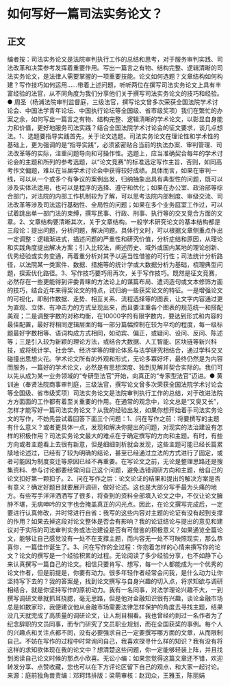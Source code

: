 # 如何写好一篇司法实务论文？
## 正文
编者按：司法实务论文是法院审判执行工作的总结和思考，对于服务审判实践、司法改革和决策参考发挥着重要作用。写出一篇言之有物、结构完整、逻辑清晰的司法实务论文，是法律人需要掌握的一项重要技能。论文如何选题？文章结构如何构建？写作技巧如何运用......带着上述问题，听听两位在撰写司法实务论文上具有丰富经验的法官，从不同角度为我们分享他们关于撰写司法实务论文的技巧和经验。● 周圣（杨浦法院审判监督庭，三级法官，撰写论文曾多次荣获全国法院学术讨论会、中国法学青年论坛、中国执行论坛等全国级、省市级奖项）我们在繁忙的办案之余，如何写出一篇言之有物、结构完整、逻辑清晰的学术论文，以彰显自身能力和价值，更好地服务司法实践？结合全国法院学术讨论会的征文要求，谈几点想法。1、选题要指导实践首先，关于论文选题。司法实务论文在理论性和学术性的基础上，更为强调的是“指导实践”，必须紧密贴合当前的执法办案、审判管理、司法改革等的实际，注重问题导向和可操作性。选题上，应当准确契合每年的学术讨论会的主题和所列的参考选题，以“论文竞赛”的标准选定写作主旨，否则，如同高考作文偏题，难以在当届学术讨论会中获得较好成绩。具体而言，如果在审判一线，可以从一个或多个有争议的案例出发，归纳抽象出具有典型性的问题，既可以涉及实体法适用，也可以是程序的选择、遵守和优化；如果在办公室、政治部等综合部门，对法院的内部工作机制较为了解，可以思考法院内部制度、审级交流、司法改革等涉及司法运行基础性、全局性的问题；如果在多个业务庭室工作过，可以试着跳出单一部门法的束缚，撰写民事、行政、刑事、执行等的交叉竞合方面的文章。2、文章结构要清晰其次，关于文章结构。一般学术研究论文的基本结构都是三段论：提出问题，分析问题，解决问题。具体行文时，可以根据文章侧重点作出一定调整：逻辑渐进式，描述问题的严重性和研究价值，分析症结和原因，从理论和实践角度提出解决方案；引入比较法，阐述历史、域外或国内某地的理论创新、优秀经验或实务变通，再着重分析对其予以适当性借鉴的可行性；司法统计分析路径，以法院某一类案件、数据、措施等的统计学或大数据分析为基础，梳理典型问题，探索优化路径。3、写作技巧要巧用再次，关于写作技巧。既然是征文竞赛，必然存在一些更能得到评委青睐的方法论上的谋篇布局、遣词造句或文本修饰方面的技巧，结合近年来得奖论文的特点，试归纳一些获奖论文的特征。一是增强论文的可视化，即制作数据、走势、相互关系、流程选择等的图表，让文字内容通过更为直观、立体、有冲击力的方式呈现出来，而且要注重各个图表的规范统一和搭配美观；二是调整字数的对称均衡，在10000字的有限字数内，要达到形式和内容的最佳配置，最好将相同逻辑层面的每一部分篇幅控制在较为平均的程度，每一级标题最好字数相等、语词构成方式相同，如动宾、偏正，或疑问、设问、反问、陈述等；三是引入较为新颖的理论方法，或结合大数据、人工智能、区块链等新兴科技，或将统计学、社会学、经济学等的理论体系与法学研究相结合，通过学科交叉碰撞出思想火花。学术论文所有的外观和形式，无论多寡好坏，最终仍然是为内容而服务，一篇好的学术论文，必然是有思想深度、独到见解并契合实际的。我们可以先从成为某一业务领域的“专研型法官”开始，向真正的“专家型法官”迈进。● 黄训迪（奉贤法院商事审判庭，三级法官，撰写论文曾多次荣获全国法院学术讨论会等全国级、省市级奖项）司法实务论文是法院审判执行工作的总结，对于改进法院方方面面的工作都有着至关重要的作用。在通常的观念中，论文总是“又臭又长”，怎样才能写好一篇司法实务论文？从我的经验出发，如果你想开始着手司法实务论文的写作，不妨先尝试着回答下面三个问题：1、问在写作之前：将要撰写的主题有什么意义？或者更具体一点，发现和解决你提出的问题，对现实的法治建设有怎样的积极作用？司法实务论文最大的难点在于确定撰写的方向和主题。有时，有些方向或者主题看上去很有新意，但是细细剖析就会发现，这些主题可能已经长篇累牍地论述过，已经有了较为明确的结论，甚至已经通过立法的方式进行了固定，或者可能因为制度变迁等原因已经不再重要。在写论文之前，无论是整理思路还是搜集资料、参与讨论都要经常问自己这个问题，避免选错调研方向和主题，给自己的论文扣好第一颗扣子。2、问在写作之后：论文论证的结果和提出的解决方案是否有意义？确定好题目就要展开调研，做好论述。这也是大部分写手最为头痛的地方。有些写手洋洋洒洒写了很多，将查到的资料全部填入论文之中，不仅让论文臃肿不堪，无病呻吟的文字也会掩盖真正的闪光点。因此，在论文撰写完成后，一定要进行认真修改，并时常进行自省：我写的这些内容对主题的论证有没有起到支撑的作用？如果去掉这段对论文整体是否会有影响？我的论证结论与提出的意见和建议对于实际的司法审判实务或法治建设是否有可借鉴的积极意义？如果通览全篇论文，能够让自己感觉没有一处不在支撑主题，而内容无一处不可映照现实，那么恭喜你，一篇佳作诞生了。3、问在写作的全过程：你抱着怎样的心情来撰写你的论文？论文的撰写是一个经验积累的过程。无论阅读了多少经验分享，也不如静下心来认真撰写一篇自己的论文。相信只要肯写、想写，每一个人都能成为一个优秀的论文作者，但是前提是，你要有动力。很多年轻作者经常会问我，是什么动力让你坚持写下去的？我的答案是，找到论文撰写与自身兴趣的切入点，将求知欲与调研相结合，就是你坚持写作的原初动力。我有一名同事，对法学理论兴趣不大，一到撰写调研文章就抓耳挠腮，毫无思路，但是他对金融知识很有兴趣，谈论金融市场总是如数家珍，我便建议他从金融市场需要法律怎样保护的角度去寻找主题，结果没几天就完成了高质量的调研论文，让人刮目相看。我也曾经约到过一名作者为了纪念辞职的文员同事，而专门研究了文员职业规划，而在全国获奖的事例。每个人的兴趣点和关注点都不同，没有必要强求自己一定要撰写哪方面的文章，从而限制自己。不妨在写作的过程中时常询问自己，我喜欢探寻什么样的知识？我有没有将这样的求知欲体现在我的论文中？想清楚这些问题，你一定能够轻装上阵，并且找到阅读自己论文时候的那点小欣喜。无讼小编：如果您觉得这篇文章还不错，欢迎转发分享、点赞收藏，您也可以在下方评论区留下自己的观点，和大家一起讨论。来源：庭前独角兽责编：邓珂玮排版：梁萌审核：赵润众，王雅玉，陈丽娟